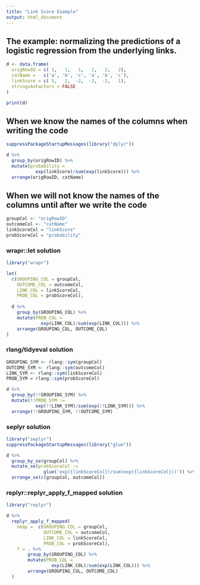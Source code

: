 ```yaml
---
title: "Link Score Example"
output: html_document
---
```


## The example: normalizing the predictions of a logistic regression from the underlying links.

```r
d <- data.frame(
  origRowID = c( 1,   1,   1,   2,   2,   2),
  catName =   c('a', 'b', 'c', 'a', 'b', 'c'),
  linkScore = c( 5,   2,  -2,  -3,  -2,   1),
  stringsAsFactors = FALSE
)

print(d)
```

## When we know the names of the columns when writing the code

```r
suppressPackageStartupMessages(library("dplyr"))

d %>%
  group_by(origRowID) %>%
  mutate(probability =
           exp(linkScore)/sum(exp(linkScore))) %>%
  arrange(origRowID, catName)
```

## When we will not know the names of the columns until after we write the code

```r
groupCol <- "origRowID"
outcomeCol <- "catName"
linkScoreCol = "linkScore"
probScoreCol = "probability"
```

### wrapr::let solution

```r
library("wrapr")

let(
  c(GROUPING_COL = groupCol,
    OUTCOME_COL = outcomeCol,
    LINK_COL = linkScoreCol,
    PROB_COL = probScoreCol),
  
  d %>%
    group_by(GROUPING_COL) %>%
    mutate(PROB_COL = 
             exp(LINK_COL)/sum(exp(LINK_COL))) %>%
    arrange(GROUPING_COL, OUTCOME_COL)
)
```

### rlang/tidyeval solution

```r
GROUPING_SYM <- rlang::sym(groupCol)
OUTCOME_SYM <- rlang::sym(outcomeCol)
LINK_SYM <- rlang::sym(linkScoreCol)
PROB_SYM = rlang::sym(probScoreCol)

d %>%
  group_by(!!GROUPING_SYM) %>%
  mutate(!!PROB_SYM := 
           exp(!!LINK_SYM)/sum(exp(!!LINK_SYM))) %>%
  arrange(!!GROUPING_SYM, !!OUTCOME_SYM)
```



### seplyr solution


```r
library("seplyr")
suppressPackageStartupMessages(library("glue"))

d %>%
  group_by_se(groupCol) %>%
  mutate_se(probScoreCol := 
              glue('exp({linkScoreCol})/sum(exp({linkScoreCol}))')) %>%
  arrange_se(c(groupCol, outcomeCol))
```

### replyr::replyr_apply_f_mapped solution

```r
library("replyr")

d %>%
  replyr_apply_f_mapped(
    nmap =  c(GROUPING_COL = groupCol,
              OUTCOME_COL = outcomeCol,
              LINK_COL = linkScoreCol,
              PROB_COL = probScoreCol),
    f = . %>%
        group_by(GROUPING_COL) %>%
        mutate(PROB_COL = 
                 exp(LINK_COL)/sum(exp(LINK_COL))) %>%
        arrange(GROUPING_COL, OUTCOME_COL)
  )
```

